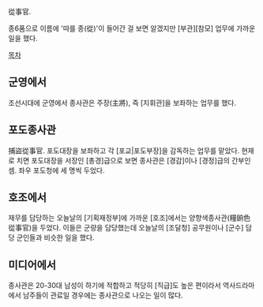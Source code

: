 從事官.

종6품으로 이름에 '따를 종(從)'이 들어간 걸 보면 알겠지만 [부관][참모] 업무에 가까운 일을 했다.

[[목차]]
== 군영에서 ==
조선시대에 군영에서 종사관은 주장(主將), 즉 [지휘관]을 보좌하는 업무를 했다.
== 포도종사관 ==
捕盜從事官. 포도대장을 보좌하고 각 [포교|포도부장]을 감독하는 업무를 맡았다. 현재로 치면 포도대장을 서장인 [총경]급으로 보면 종사관은 [경감]이나 [경정]급의 간부인 셈. 좌우 포도청에 세 명씩 두었다.
== 호조에서 ==
재무를 담당하는 오늘날의 [기획재정부]에 가까운 [호조]에서는 양향색종사관(糧餉色從事官)을 두었다. 이들은 군량을 담당했는데 오늘날의 [조달청] 공무원이나 [군수] 담당 군인들과 비슷한 일을 했다.
== 미디어에서 ==
종사관은 20-30대 남성이 하기에 적합하고 적당히 [직급]도 높은 편이라서 역사드라마에서 남주들이 관료일 경우에는 종사관으로 나오는 일이 많다.
